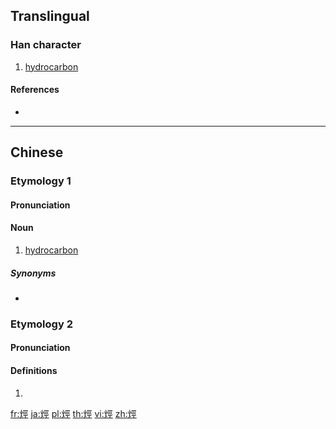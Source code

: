 {{character info/new}}
{{also|烃}}

==Translingual==

===Han character===
{{Han char|rn=86|rad=火|as=07|sn=11|four=91811|canj=FMVM|ids=⿰火巠}}

# [[hydrocarbon]]

====References====
* {{Han ref|kx=0671.160|dkj=19044|dj=1080.130|hdz=32204.040|uh=70F4|ud=28916|bh=D64C|bd=54860}}

----

==Chinese==
{{zh-forms|s=烃}}

===Etymology 1===
{{blend|zh|碳|氫|gloss1=carbon|gloss2=hydrogen}}

====Pronunciation====
{{zh-pron
|m=tīng,qīng,2nb=variant in Taiwan
|c=ting1
|cat=n
}}

====Noun====
{{zh-noun}}

# [[hydrocarbon]]

=====Synonyms=====
* {{zh-l|碳氫化合物}}

===Etymology 2===

====Pronunciation====
{{zh-pron
|m=jǐng
|c=ging2
|mc=y
|oc=y
|cat=
}}

====Definitions====
{{zh-hanzi}}

# {{rfdef|lang=zh}}

[[fr:烴]]
[[ja:烴]]
[[pl:烴]]
[[th:烴]]
[[vi:烴]]
[[zh:烴]]